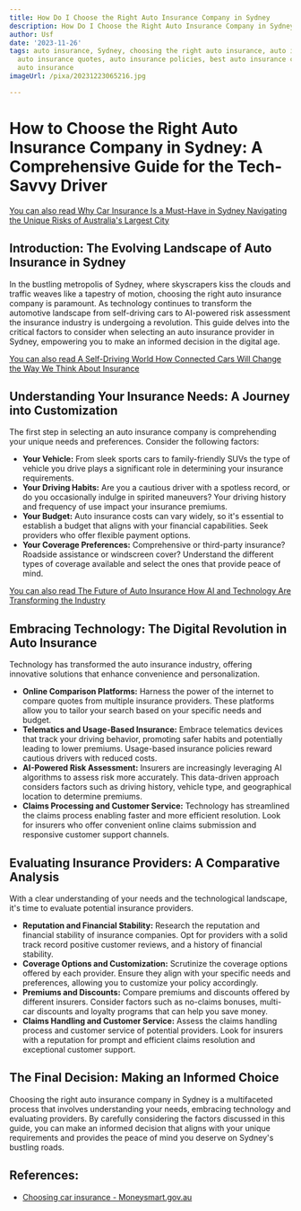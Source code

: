 ```yaml
---
title: How Do I Choose the Right Auto Insurance Company in Sydney
description: How Do I Choose the Right Auto Insurance Company in Sydney
author: Usf
date: '2023-11-26'
tags: auto insurance, Sydney, choosing the right auto insurance, auto insurance coverage,
  auto insurance quotes, auto insurance policies, best auto insurance companies, Sydney
  auto insurance
imageUrl: /pixa/20231223065216.jpg

---
```

# How to Choose  the Right Auto Insurance Company in Sydney: A Comprehensive Guide for the  Tech-Savvy Driver

[You can also read Why  Car Insurance Is a Must-Have in  Sydney Navigating the Unique Risks of Australia's Largest City](Why%20Car%20Insurance%20Is%20a%20Must-Have%20in%20Sydney%20Navigating%20the%20Unique%20Risks%20of%20Australia%27s%20Largest%20City)


## Introduction: The Evolving Landscape of Auto Insurance in Sydney ##

In the bustling metropolis of  Sydney, where skyscrapers kiss the clouds and traffic weaves like a tapestry of motion, choosing the right auto insurance company is  paramount. As technology continues to transform the automotive landscape from self-driving cars to AI-powered risk assessment the insurance industry is undergoing a revolution. This guide delves into the critical factors to consider  when selecting an  auto insurance provider in Sydney, empowering you to make  an informed  decision in the digital age.

[You  can also read A Self-Driving World  How Connected Cars Will Change the Way We  Think About Insurance](A%20Self-Driving%20World%20How%20Connected%20Cars%20Will%20Change%20the%20Way%20We%20Think%20About%20Insurance)


## Understanding Your Insurance Needs: A Journey into Customization ##

The first step in selecting an auto insurance company is comprehending  your unique needs and preferences. Consider the following  factors:

- **Your Vehicle:** From sleek sports cars to family-friendly SUVs the type of vehicle you drive plays a significant role in determining your  insurance requirements.
- **Your Driving Habits:**  Are you a cautious driver with a spotless record, or do  you  occasionally  indulge in spirited maneuvers? Your driving  history and frequency of use impact your insurance premiums.
- **Your Budget:** Auto insurance costs can vary widely, so it's essential  to establish a  budget that aligns with your financial capabilities. Seek providers who offer flexible payment options.
-  **Your  Coverage Preferences:**  Comprehensive or third-party insurance? Roadside assistance or windscreen cover? Understand the different types of  coverage available and select the ones that provide peace of mind.

[You  can also read The Future of Auto Insurance How AI and Technology Are Transforming the Industry](The%20Future%20of%20Auto%20Insurance%20How%20AI%20and%20Technology%20Are%20Transforming%20the%20Industry)


## Embracing Technology: The  Digital Revolution in Auto Insurance ##

Technology  has transformed the auto insurance  industry, offering innovative solutions that enhance convenience and  personalization.

- **Online Comparison Platforms:** Harness the power of the internet to compare quotes from multiple insurance providers. These platforms  allow you to tailor your search based on your specific  needs and budget.
-  **Telematics and Usage-Based Insurance:** Embrace telematics devices that track your  driving behavior, promoting safer  habits and potentially leading to lower premiums.  Usage-based insurance policies reward cautious drivers with reduced costs.
-  **AI-Powered Risk Assessment:** Insurers are increasingly leveraging AI  algorithms to assess  risk more accurately. This data-driven approach considers factors such as driving history, vehicle type, and geographical location to determine premiums.
- **Claims Processing and Customer Service:** Technology has  streamlined the claims process enabling faster and more efficient resolution. Look for insurers who offer convenient online claims submission  and responsive customer support  channels.

## Evaluating Insurance Providers: A  Comparative Analysis ##

With a clear understanding of your needs and the technological landscape, it's time to evaluate potential  insurance providers.

- **Reputation and Financial Stability:** Research the reputation and financial stability of insurance companies. Opt for providers with a solid track record positive  customer reviews, and a history of financial stability.
- **Coverage Options and Customization:** Scrutinize the coverage options offered by each provider. Ensure they align with your specific needs and preferences, allowing you to customize your policy accordingly.
- **Premiums and Discounts:** Compare premiums and discounts  offered by different insurers. Consider factors such as no-claims bonuses,  multi-car discounts  and  loyalty programs that can  help you save money.
- **Claims Handling and Customer  Service:** Assess  the claims handling process and customer service of potential providers.  Look for insurers with a reputation for prompt and efficient claims  resolution and  exceptional  customer support.

## The Final Decision: Making an Informed Choice ##

Choosing the right auto insurance company in  Sydney is a multifaceted process that involves understanding your needs, embracing technology  and  evaluating providers. By carefully considering  the factors discussed in this guide, you can make  an  informed decision that aligns with your unique requirements and provides the peace of mind you deserve on Sydney's bustling roads.

## References:
- [Choosing car insurance - Moneysmart.gov.au](https://moneysmart.gov.au/car-insurance/choosing-car-insurance)

